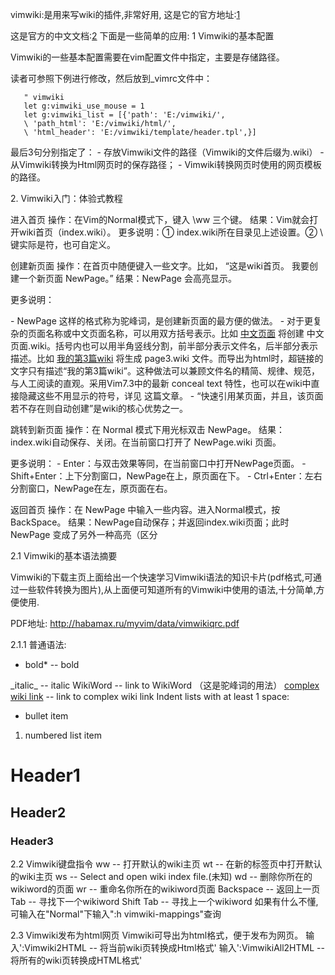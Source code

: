 vimwiki:是用来写wiki的插件,非常好用,
这是它的官方地址:[http://code.google.com/p/vimwiki/]

这是官方的中文文档:[http://code.google.com/p/vim-script-cn/source/browse/trunk/doc/vimwiki.cnx]
下面是一些简单的应用:
1 Vimwiki的基本配置

Vimwiki的一些基本配置需要在vim配置文件中指定，主要是存储路径。

读者可参照下例进行修改，然后放到_vimrc文件中：

    " vimwiki
    let g:vimwiki_use_mouse = 1
    let g:vimwiki_list = [{'path': 'E:/vimwiki/',
    \ 'path_html': 'E:/vimwiki/html/',
    \ 'html_header': 'E:/vimwiki/template/header.tpl',}]

最后3句分别指定了：
- 存放Vimwiki文件的路径（Vimwiki的文件后缀为.wiki）
- 从Vimwiki转换为Html网页时的保存路径；
- Vimwiki转换网页时使用的网页模板的路径。

2. Vimwiki入门：体验式教程

进入首页
操作：在Vim的Normal模式下，键入 \ww 三个键。
结果：Vim就会打开wiki首页（index.wiki）。
更多说明：① index.wiki所在目录见上述设置。② \ 键实际是<Leader>符，也可自定义。

创建新页面
操作：在首页中随便键入一些文字。比如， “这是wiki首页。 我要创建一个新页面 NewPage。”
结果：NewPage 会高亮显示。

更多说明：

- NewPage 这样的格式称为驼峰词，是创建新页面的最方便的做法。
- 对于更复杂的页面名称或中文页面名称，可以用双方括号表示。比如 [[中文页面]] 将创建 中文页面.wiki。括号内也可以用半角竖线分割，前半部分表示文件名，后半部分表示描述。比如 [[page3|我的第3篇wiki]] 将生成 page3.wiki 文件。而导出为html时，超链接的文字只有描述“我的第3篇wiki”。这种做法可以兼顾文件名的精简、规律、规范，与人工阅读的直观。采用Vim7.3中的最新 conceal text 特性，也可以在wiki中直接隐藏这些不用显示的符号，详见 这篇文章。
- “快速引用某页面，并且，该页面若不存在则自动创建”是wiki的核心优势之一。

跳转到新页面
操作：在 Normal 模式下用光标双击 NewPage。
结果：index.wiki自动保存、关闭。在当前窗口打开了 NewPage.wiki 页面。

更多说明：
- Enter：与双击效果等同，在当前窗口中打开NewPage页面。
- Shift+Enter：上下分割窗口，NewPage在上，原页面在下。
- Ctrl+Enter：左右分割窗口，NewPage在左，原页面在右。

返回首页
操作：在 NewPage 中输入一些内容。进入Normal模式，按BackSpace。
结果：NewPage自动保存；并返回index.wiki页面；此时 NewPage 变成了另外一种高亮（区分

2.1 Vimwiki的基本语法摘要

Vimwiki的下载主页上面给出一个快速学习Vimwiki语法的知识卡片(pdf格式,可通过一些软件转换为图片),从上面便可知道所有的Vimwiki中使用的语法,十分简单,方便使用.

PDF地址: http://habamax.ru/myvim/data/vimwikiqrc.pdf

2.1.1 普通语法:

*bold* -- bold
_italic_ -- italic
WikiWord -- link to WikiWord （这是驼峰词的用法）
[[complex wiki link]] -- link to complex wiki link
Indent lists with at least 1 space:
* bullet item
# numbered list item
= Header1 =
== Header2 ==
=== Header3 ===

2.2 Vimwiki键盘指令
<Leader>ww -- 打开默认的wiki主页
<Leader>wt -- 在新的标签页中打开默认的wiki主页
<Leader>ws -- Select and open wiki index file.(未知)
<Leader>wd -- 删除你所在的wikiword的页面
<Leader>wr -- 重命名你所在的wikiword页面
Backspace -- 返回上一页
Tab -- 寻找下一个wikiword
Shift Tab -- 寻找上一个wikiword
如果有什么不懂,可输入在"Normal"下输入":h vimwiki-mappings"查询

2.3 Vimwiki发布为html网页
Vimwiki可导出为html格式，便于发布为网页。
输入':Vimwiki2HTML -- 将当前wiki页转换成Html格式'
输入':VimwikiAll2HTML -- 将所有的wiki页转换成HTML格式'
